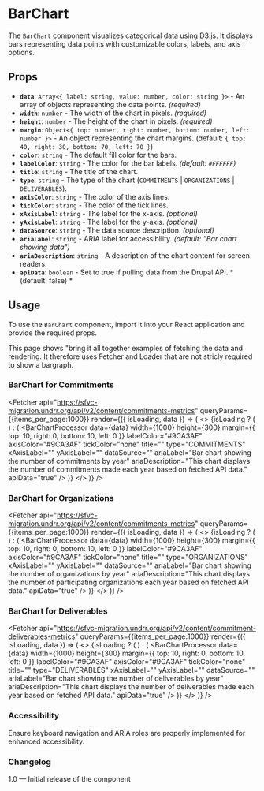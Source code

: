 
<Meta of={BarChartStories} />

# BarChart

The `BarChart` component visualizes categorical data using D3.js. It displays bars representing data points with customizable colors, labels, and axis options.

## Props

- **`data`**: `Array<{ label: string, value: number, color: string }>` - An array of objects representing the data points. *(required)*
- **`width`**: `number` - The width of the chart in pixels. *(required)*
- **`height`**: `number` - The height of the chart in pixels. *(required)*
- **`margin`**: `Object<{ top: number, right: number, bottom: number, left: number }>` - An object representing the chart margins. (default: `{ top: 40, right: 30, bottom: 70, left: 70 }`)
- **`color`**: `string` - The default fill color for the bars.
- **`labelColor`**: `string` - The color for the bar labels. *(default: `#FFFFFF`)*
- **`title`**: `string` - The title of the chart.
- **`type`**: `string` - The type of the chart (`COMMITMENTS` | `ORGANIZATIONS` | `DELIVERABLES`).
- **`axisColor`**: `string` - The color of the axis lines.
- **`tickColor`**: `string` - The color of the tick lines.
- **`xAxisLabel`**: `string` - The label for the x-axis. *(optional)*
- **`yAxisLabel`**: `string` - The label for the y-axis. *(optional)*
- **`dataSource`**: `string` - The data source description. *(optional)*
- **`ariaLabel`**: `string` - ARIA label for accessibility. *(default: "Bar chart showing data")*
- **`ariaDescription`**: `string` - A description of the chart content for screen readers.
- **`apiData`**: `boolean` - Set to true if pulling data from the Drupal API. *(default: false) *

## Usage

To use the `BarChart` component, import it into your React application and provide the required props.

This page shows "bring it all together examples of fetching the data and rendering. It therefore uses Fetcher and Loader that are not stricly required to show a bargraph.

### BarChart for Commitments

<Fetcher
  api="https://sfvc-migration.undrr.org/api/v2/content/commitments-metrics"
  queryParams={{items_per_page:1000}}
  render={({ isLoading, data }) => (
    <>
      {isLoading ? (
        <Loader />
      ) : (
        <BarChartProcessor
          data={data}
          width={1000}
          height={300}
          margin={{ top: 10, right: 0, bottom: 10, left: 0 }}
          labelColor="#9CA3AF"
          axisColor="#9CA3AF"
          tickColor="none"
          title=""
          type="COMMITMENTS"
          xAxisLabel=""
          yAxisLabel=""
          dataSource=""
          ariaLabel="Bar chart showing the number of commitments by year"
          ariaDescription="This chart displays the number of commitments made each year based on fetched API data."
          apiData="true"
        />
      )}
    </>
  )}
/>

### BarChart for Organizations

<Fetcher
  api="https://sfvc-migration.undrr.org/api/v2/content/commitments-metrics"
  queryParams={{items_per_page:1000}}
  render={({ isLoading, data }) => (
    <>
      {isLoading ? (
        <Loader />
      ) : (
        <BarChartProcessor
          data={data}
          width={1000}
          height={300}
          margin={{ top: 10, right: 0, bottom: 10, left: 0 }}
          labelColor="#9CA3AF"
          axisColor="#9CA3AF"
          tickColor="none"
          title=""
          type="ORGANIZATIONS"
          xAxisLabel=""
          yAxisLabel=""
          dataSource=""
          ariaLabel="Bar chart showing the number of organizations by year"
          ariaDescription="This chart displays the number of participating organizations each year based on fetched API data."
          apiData="true"
        />
      )}
    </>
  )}
/>

### BarChart for Deliverables

<Fetcher
  api="https://sfvc-migration.undrr.org/api/v2/content/commitment-deliverables-metrics"
  queryParams={{items_per_page:1000}}
  render={({ isLoading, data }) => (
    <>
      {isLoading ? (
        <Loader />
      ) : (
        <BarChartProcessor
          data={data}
          width={1000}
          height={300}
          margin={{ top: 10, right: 0, bottom: 10, left: 0 }}
          labelColor="#9CA3AF"
          axisColor="#9CA3AF"
          tickColor="none"
          title=""
          type="DELIVERABLES"
          xAxisLabel=""
          yAxisLabel=""
          dataSource=""
          ariaLabel="Bar chart showing the number of deliverables by year"
          ariaDescription="This chart displays the number of deliverables made each year based on fetched API data."
          apiData="true"
        />
      )}
    </>
  )}
/>

### Accessibility

Ensure keyboard navigation and ARIA roles are properly implemented for enhanced accessibility.

### Changelog

1.0 — Initial release of the component

